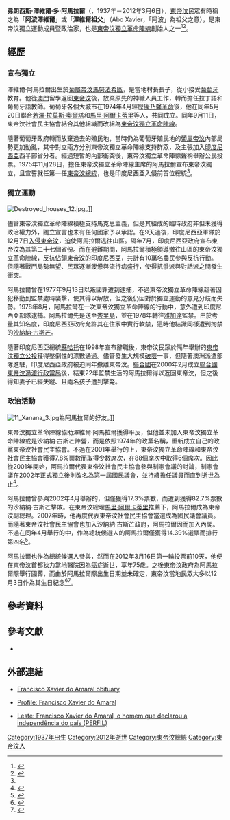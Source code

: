 {{Infobox President
| name = 弗朗西斯·澤維爾·多·阿馬拉爾
| image = Francisco Xavier do Amaral.jpg
| caption = 弗朗西斯·澤維爾·多·阿馬拉爾在{{Link-en|2007年東帝汶總統選舉|East Timorese presidential election, 2007}}的競選活動。
| nationality = [[東帝汶|東帝汶]]
| order = [[東帝汶總統|東帝汶總統]]
| term_start = 1975年11月28日
| term_end = 1975年12月7日
| predecessor = （無）
| successor = [[尼古勞·多斯·雷斯·洛巴托|尼古勞·多斯·雷斯·洛巴托]]（代理）
| birth_date = 1937年
| birth_place = [[葡屬帝汶|葡屬帝汶]][[馬努法希區|馬努法希區]]
| death_date = 2012年3月6日（75歲）
| death_place = [[東帝汶|東帝汶]][[狄力|狄力]]
| party = [[東帝汶獨立革命陣線|東帝汶獨立革命陣線]]（1975年）<br />{{Link-en|東帝汶社會民主協會|Timorese Social Democratic Association}}（2000年至2012年）
| vicepresident =
| occupation = [[政治人物|政治人物]]
| religion = [[天主教會|天主教會]]
}}

'''弗朗西斯·澤維爾·多·阿馬拉爾'''（{{Lang-en|Francisco Xavier do Amaral}}，1937年－2012年3月6日），[[東帝汶|東帝汶]]民眾有時稱之為「'''阿波澤維爾'''」或「'''澤維爾祖父'''」（Abo Xavier，「阿波」為祖父之意），是東帝汶獨立運動成員暨政治家，也是[[東帝汶獨立革命陣線|東帝汶獨立革命陣線]]創始人之一<ref name = "Peter Alford">{{Cite web |url = http://www.theaustralian.com.au/news/world/resistance-era-president-of-east-timor-francisco-xavier-do-amaral-dies-in-dili-aged-74/story-e6frg6so-1226291130113 |title = Resistance-era president of East Timor, Francisco Xavier do Amaral, dies in Dili, aged 74 |author = Peter Alford |date = 2012年3月7日 |publisher = 《[[澳洲人報|澳洲人報]]》 |language = en |accessdate = 2016年11月5日 |quote =  |archive-date = 2012年3月8日 |archive-url = https://web.archive.org/web/20120308030652/https://www.theaustralian.com.au/news/world/resistance-era-president-of-east-timor-francisco-xavier-do-amaral-dies-in-dili-aged-74/story-e6frg6so-1226291130113 |dead-url = no }}</ref><ref>{{Cite web |url = http://expresso.sapo.pt/feeds/lusa/lusaactualidade/leste-francisco-xavier-do-amaral-o-homem-que-declarou-a-independencia-do-pais-perfil=f709433 |title = Leste: Francisco Xavier do Amaral, o homem que declarou a independência do país (PERFIL) |author = Peter Alford |date = 2012年3月6日 |publisher = 《{{Link-en|快報 (新聞)|Expresso (newspaper)|快報}}》 |language = pt |accessdate = 2016年11月5日 |quote =  |archive-date = 2016年9月7日 |archive-url = https://web.archive.org/web/20160907193653/http://expresso.sapo.pt/feeds/lusa/lusaactualidade/leste-francisco-xavier-do-amaral-o-homem-que-declarou-a-independencia-do-pais-perfil=f709433 |dead-url = no }}</ref>。

== 經歷 ==
=== 宣布獨立 ===
澤維爾·阿馬拉爾出生於[[葡屬帝汶|葡屬帝汶]][[馬努法希區|馬努法希區]]，是當地村長長子，從小接受[[葡萄牙|葡萄牙]]教育。他從[[澳門|澳門]]留學返回[[東帝汶|東帝汶]]後，放棄原先的神職人員工作，轉而擔任拉丁語和葡萄牙語教師。葡萄牙各個大城市在1974年4月經歷[[康乃馨革命|康乃馨革命]]後，他在同年5月20日聯合[[若澤·拉莫斯·奧爾塔|若澤·拉莫斯·奧爾塔]]和[[馬里·阿爾卡蒂里|馬里·阿爾卡蒂里]]等人，共同成立{{Link-en|東帝汶社會民主協會|Timorese Social Democratic Association}}。同年9月11日，東帝汶社會民主協會結合其他組織而改組為[[東帝汶獨立革命陣線|東帝汶獨立革命陣線]]。

隨著葡萄牙政府轉而放棄過去的殖民地，當時仍為葡萄牙殖民地的[[葡屬帝汶|葡屬帝汶]]內部局勢更加動亂，其中對立兩方分別東帝汶獨立革命陣線支持群眾，及主張加入[[印度尼西亞|印度尼西亞]]西半部省分者。經過短暫的內部衝突後，東帝汶獨立革命陣線聲稱舉辦公民投票。1975年11月28日，擔任東帝汶獨立革命陣線主席的阿馬拉爾{{Link-en|單方面宣布獨立|Unilateral declaration of independence|單方面}}宣布東帝汶獨立，且宣誓就任第一任[[東帝汶總統|東帝汶總統]]，也是印度尼西亞入侵前首位總統<ref name = "Peter Alford"/>。

=== 獨立運動 ===
[[File:Destroyed_houses_12.jpg|thumb]]。]]

儘管東帝汶獨立革命陣線積極支持馬克思主義，但是其組成的臨時政府非但未獲得政治權力外，獨立宣言也未有任何國家予以承認。在9天過後，印度尼西亞軍隊於12月7日[[印度尼西亞入侵東帝汶|入侵東帝汶]]，迫使阿馬拉爾逃往山區。隔年7月，印度尼西亞政府宣布東帝汶為其第二十七個省份。而在避難期間，阿馬拉爾積極領導撤往山區的東帝汶獨立革命陣線，反抗[[東帝汶印度尼西亞占領時期|佔領東帝汶]]的印度尼西亞，共計有10萬名農民參與反抗行動。但隨著戰鬥局勢無望、民眾逐漸疲憊與流行病盛行，使得抗爭派與對話派之間發生衝突。

阿馬拉爾曾在1977年9月13日以叛國罪遭到逮捕，不過東帝汶獨立革命陣線趁著囚犯移動到監禁處時襲擊，使其得以解放，但之後仍因對於獨立運動的意見分歧而失勢。1978年8月，阿馬拉爾在一次東帝汶獨立革命陣線的行動中，意外遭到印度尼西亞部隊逮捕。阿馬拉爾先是送至[[峇里島|峇里島]]，並在1978年轉往[[雅加達|雅加達]]監禁。由於考量其知名度，印度尼西亞政府允許其在住家中實行軟禁，這時他結識同樣遭到拘禁的[[沙納納·古斯芒|沙納納·古斯芒]]。

隨著印度尼西亞總統[[蘇哈托|蘇哈托]]在1998年宣布辭職後，東帝汶民眾於隔年舉辦的[[1999年東帝汶獨立公投|東帝汶獨立公投]]獲得壓倒性的漂數通過。儘管發生{{Link-en|親印度尼西亞民兵|Pro-Indonesia militia}}大規模[[1999年東帝汶危機|破壞]]一事，但隨著澳洲派遣部隊進駐，印度尼西亞政府被迫同年撤離東帝汶。[[聯合國|聯合國]]在2000年2月成立[[聯合國東帝汶過渡行政當局|聯合國東帝汶過渡行政當局]]後，結束22年監禁生活的阿馬拉爾得以返回東帝汶，但之後得知妻子已經失蹤、且兩名孩子遭到擊斃。

=== 政治活動 ===
[[File:11_Xanana_3.jpg|thumb]]為阿馬拉爾的好友。]]

東帝汶獨立革命陣線協助澤維爾·阿馬拉爾獲得平反，但他並未加入東帝汶獨立革命陣線或是沙納納·古斯芒陣營，而是依照1974年的政黨名稱，重新成立自己的政黨東帝汶社會民主協會。不過在2001年舉行的{{Link-en|2001年東帝汶議會選舉|East Timorese parliamentary election, 2001|東帝汶議會選舉}}上，東帝汶獨立革命陣線和東帝汶社會民主協會獲得7.8%票數而取得少數席次，在88個席次中取得6個席次。因此從2001年開始，阿馬拉爾代表東帝汶社會民主協會參與制憲會議的討論，制憲會議在2002年正式獨立後則改名為第一屆[[國民議會_(東帝汶)|國民議會]]，並持續擔任議員而直到逝世為止<ref>{{Cite web |url = http://www.heraldsun.com.au/archive/news/east-timor-founding-father-francisco-xavier-do-amaral-dies/story-e6frf7lf-1226291215845 |title = East Timor founding father Francisco Xavier do Amaral dies |author = [[澳聯社|澳聯社]] |date = 2012年3月7日 |publisher = 《{{Link-en|先驅太陽報|Herald Sun先驅太陽報}}》 |language = en |accessdate = 2016年11月5日 |quote =  }}</ref>。

阿馬拉爾曾參與2002年4月舉辦的{{Link-en|2002年東帝汶總統選舉|East Timorese presidential election, 2002|東帝汶總統選舉}}，但僅獲得17.3%票數，而遭到獲得82.7%票數的沙納納·古斯芒擊敗。在東帝汶總理[[馬里·阿爾卡蒂里|馬里·阿爾卡蒂里]]推薦下，阿馬拉爾成為東帝汶副總理。2007年時，他再度代表東帝汶社會民主協會當選成為國民議會議員。而隨著東帝汶社會民主協會也加入沙納納·古斯芒政府，阿馬拉爾因而加入內閣。不過在同年4月舉行的{{Link-en|2007年東帝汶總統選舉|East Timorese presidential election, 2007|東帝汶總統選舉}}中，作為總統候選人的阿馬拉爾僅獲得14.39%選票而排行第四名<ref>{{Cite web |url = http://www.smh.com.au/news/World/Timorese-prepare-to-elect-new-president/2007/03/10/1173478717431.html |title = Timorese prepare to elect new president |author = [[澳聯社|澳聯社]] |date = 2007年3月10日 |publisher = 《[[雪梨晨鋒報|雪梨晨鋒報]]》 |language = en |accessdate = 2016年11月5日 |quote =  |archive-date = 2016年5月13日 |archive-url = https://web.archive.org/web/20160513225322/http://www.smh.com.au/news/World/Timorese-prepare-to-elect-new-president/2007/03/10/1173478717431.html |dead-url = no }}</ref>。

阿馬拉爾也作為總統候選人參與{{Link-en|2012年東帝汶總統選舉|East Timorese presidential election, 2012}}，然而在2012年3月16日第一輪投票前10天，他便在東帝汶首都狄力當地醫院因為癌症逝世，享年75歲。之後東帝汶政府為阿馬拉爾際舉行國葬，而由於阿馬拉爾際出生日期並未確定，東帝汶當地民眾大多以12月3日作為其生日紀念<ref>{{Cite web |url = https://blogs.deakin.edu.au/deakin-speaking/2012/03/06/francisco-xavier-do-amaral-first-president-of-east-timor-politician-and-elder-statesman/ |title = Francisco Xavier do Amaral: First President of East Timor, politician and elder statesman |author = Damien Kingsbury |date = 2012年3月6日 |publisher = [[迪肯大學|迪肯大學]] |language = en |accessdate = 2016年11月5日 |quote =  |archive-date = 2017年3月5日 |archive-url = https://web.archive.org/web/20170305004959/https://blogs.deakin.edu.au/deakin-speaking/2012/03/06/francisco-xavier-do-amaral-first-president-of-east-timor-politician-and-elder-statesman/ |dead-url = no }}</ref><ref>{{Cite web |url = http://home.patwalsh.net/wp-content/uploads/PW_Winter-of-East-Timor-patriarchs.pdf |title = Winter of East Timor’s Patriarchs |author = Pat Walsh |date =  |publisher = Pat Walsh |language = en |accessdate = 2016年11月5日 |quote =  |archive-url = https://web.archive.org/web/20170305001155/http://home.patwalsh.net/wp-content/uploads/PW_Winter-of-East-Timor-patriarchs.pdf |archive-date = 2017年3月5日 |dead-url = yes }}</ref>。

== 參考資料 ==
{{Reflist|2}}

== 參考文獻 ==
* {{en}} {{Cite book | author = {{Link-en|達米安·金斯伯里|Damien Kingsbury}} | title = East Timor: The Price of Liberty | location = 英國倫敦 | publisher = [[帕爾格雷夫·麥克米蘭|帕爾格雷夫·麥克米蘭]] | date = 2009年4月15日 | pages =  | ISBN = 978-0230606418 | accessdate =  | url = https://books.google.com.tw/books?id=ubPFAAAAQBAJ&printsec=frontcover&hl=zh-TW#v=onepage&q&f=false | language =  | quote =  | archive-date = 2016年11月6日 | archive-url = https://web.archive.org/web/20161106061240/https://books.google.com.tw/books?id=ubPFAAAAQBAJ&printsec=frontcover&hl=zh-TW#v=onepage&q&f=false | dead-url = no }}

== 外部連結 ==
{{Commons cat|Francisco Xavier do Amaral}}
* {{en}} [https://www.theguardian.com/world/2012/mar/08/francisco-xavier-do-amaral Francisco Xavier do Amaral obituary] {{Wayback|url=https://www.theguardian.com/world/2012/mar/08/francisco-xavier-do-amaral |date=20190403010405 }}
* {{en}} [http://news.bbc.co.uk/2/hi/special_report/1999/05/99/east_timor/1916419.stm Profile: Francisco Xavier do Amaral] {{Wayback|url=http://news.bbc.co.uk/2/hi/special_report/1999/05/99/east_timor/1916419.stm |date=20160303181102 }}
* {{pt}} [http://expresso.sapo.pt/feeds/lusa/lusaactualidade/leste-francisco-xavier-do-amaral-o-homem-que-declarou-a-independencia-do-pais-perfil=f709433 Leste: Francisco Xavier do Amaral, o homem que declarou a independência do país (PERFIL)] {{Wayback|url=http://expresso.sapo.pt/feeds/lusa/lusaactualidade/leste-francisco-xavier-do-amaral-o-homem-que-declarou-a-independencia-do-pais-perfil=f709433 |date=20160907193653 }}

{{s-start}}
{{s-off}}
{{succession box
| before = {{Link-en|馬里奧·萊莫斯·皮雷斯|Mário Lemos Pires}}（[[葡屬帝汶|葡屬帝汶]]總督）
| years = 1975年
| title = [[東帝汶總統|東帝汶總統]]
| after = [[尼古勞·多斯·雷斯·洛巴托|尼古勞·多斯·雷斯·洛巴托]]（代理）
}}
{{s-end}}

{{東帝汶總統}}
{{Authority control}}

[[Category:1937年出生|Category:1937年出生]]
[[Category:2012年逝世|Category:2012年逝世]]
[[Category:東帝汶總統|Category:東帝汶總統]]
[[Category:東帝汶人|Category:東帝汶人]]